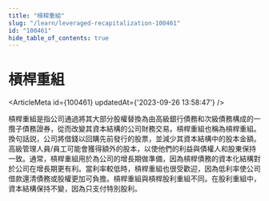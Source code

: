 ```yaml
---
title: "槓桿重組"
slug: "/learn/leveraged-recapitalization-100461"
id: "100461"
hide_table_of_contents: true
---
```



# 槓桿重組

<ArticleMeta id={100461} updatedAt={'2023-09-26 13:58:47'} />
<div className='border-solid border-b border-t-0 my-4 border-[var(--ifm-color-gray-300)]' />

槓桿重組是指公司通過將其大部分股權替換為由高級銀行債務和次級債務構成的一攬子債務證券，從而改變其資本結構的公司財務交易。槓桿重組也稱為槓桿重組。換句話説，公司將借錢以回購先前發行的股票，並減少其資本結構中的股本金額。高級管理人員/員工可能會獲得額外的股本，以使他們的利益與債權人和股東保持一致。通常，槓桿重組用於為公司的增長期做準備，因為槓桿債務的資本化結構對於公司在增長期更有利。當利率較低時，槓桿重組也很受歡迎，因為低利率使公司借款還清債務或股權更加可負擔。槓桿重組與槓桿股利重組不同。在股利重組中，資本結構保持不變，因為只支付特別股利。

